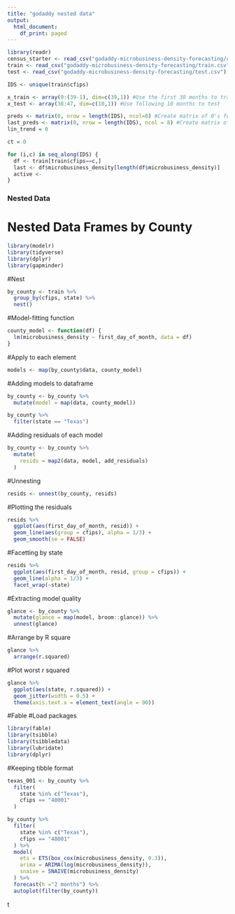 ```yaml
---
title: "godaddy nested data"
output:
  html_document:
    df_print: paged
---
```




```r
library(readr)
census_starter <- read_csv("godaddy-microbusiness-density-forecasting/census_starter.csv")
train <- read_csv("godaddy-microbusiness-density-forecasting/train.csv")
test <- read_csv("godaddy-microbusiness-density-forecasting/test.csv")
```

```r
IDS <- unique(train$cfips)

x_train <- array(0:(39-1), dim=c(39,1)) #Use the first 38 months to train
x_test <- array(38:47, dim=c(10,1)) #Use following 10 months to test

preds <- matrix(0, nrow = length(IDS), ncol=8) #Create matrix of 0's for predictions
last_preds <- matrix(0, nrow = length(IDS), ncol = 8) #Create matrix of 0's for last predictions
lin_trend = 0

ct = 0
```

```r
for (i,c) in seq_along(IDS) {
  df <- train[train$cfips==c,]
  last <- df$microbusiness_density[length(df$microbusiness_density)]
  active <- 
}
```


### Nested Data

# Nested Data Frames by County
```r
library(modelr)
library(tidyverse)
library(dplyr)
library(gapminder)
```
#Nest
```r
by_county <- train %>%
  group_by(cfips, state) %>%
  nest()
```
#Model-fitting function
```r
county_model <- function(df) {
  lm(microbusiness_density ~ first_day_of_month, data = df)
}
```
#Apply to each element
```r
models <- map(by_county$data, county_model)
```
#Adding models to dataframe
```r
by_county <- by_county %>%
  mutate(model = map(data, county_model))
```

```r
by_county %>% 
  filter(state == "Texas")
```
#Adding residuals of each model
```r
by_county <- by_county %>%
  mutate(
    resids = map2(data, model, add_residuals)
  )
```
#Unnesting
```r
resids <- unnest(by_county, resids)
```
#Plotting the residuals
```r
resids %>%
  ggplot(aes(first_day_of_month, resid)) +
  geom_line(aes(group = cfips), alpha = 1/3) +
  geom_smooth(se = FALSE)

```
#Facetting by state
```r
resids %>% 
  ggplot(aes(first_day_of_month, resid, group = cfips)) +
  geom_line(alpha = 1/3) +
  facet_wrap(~state)
```
#Extracting model quality
```r
glance <- by_county %>% 
  mutate(glance = map(model, broom::glance)) %>%
  unnest(glance)
```
#Arrange by R square
```r
glance %>% 
  arrange(r.squared)
```
#Plot worst r squared
```r
glance %>% 
  ggplot(aes(state, r.squared)) +
  geom_jitter(width = 0.5) +
  theme(axis.text.x = element_text(angle = 90))
```

#Fable 
#Load packages
```r
library(fable)
library(tsibble)
library(tsibbledata)
library(lubridate)
library(dplyr)
```
#Keeping tibble format
```r
texas_001 <- by_county %>%
  filter(
    state %in% c("Texas"),
    cfips == "48001"
  )
```

```r
by_county %>%
  filter(
    state %in% c("Texas"),
    cfips == "48001"
  ) %>%
  model(
    ets = ETS(box_cox(microbusiness_density, 0.3)),
    arima = ARIMA(log(microbusiness_density)),
    snaive = SNAIVE(microbusiness_density)
  ) %>%
  forecast(h ="2 months") %>%
  autoplot(filter(by_county))
```

t